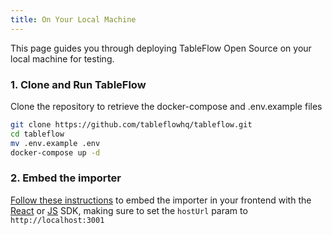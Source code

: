 ```yaml
---
title: On Your Local Machine
---
```


This page guides you through deploying TableFlow Open Source on your local machine for testing.

### 1. Clone and Run TableFlow
Clone the repository to retrieve the docker-compose and .env.example files
```bash
git clone https://github.com/tableflowhq/tableflow.git
cd tableflow
mv .env.example .env
docker-compose up -d
```

### 2. Embed the importer
[Follow these instructions](/embed-importer#using-tableflow-open-source) to embed the importer in your frontend with
the [React](https://tableflow.com/docs/sdk/react) or [JS](https://tableflow.com/docs/sdk/javascript) SDK, making sure
to set the `hostUrl` param to `http://localhost:3001`
